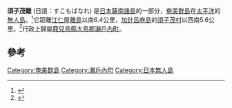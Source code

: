 '''須子茂離''' (日語：すこもばなれ) 是[[日本|日本]][[薩南諸島|薩南諸島]]的一部分，[[奄美群島|奄美群島]]在[[太平洋|太平洋]]的[[無人島|無人島]]。<ref name=skmbnr >{{Cite web |url=http://www.weblio.jp/content/%E9%A0%88%E5%AD%90%E8%8C%82%E9%9B%A2 |title=須子茂離 (日語) |access-date=2014-09-09 |archive-date=2017-07-11 |archive-url=https://web.archive.org/web/20170711124704/http://www.weblio.jp/content/%E9%A0%88%E5%AD%90%E8%8C%82%E9%9B%A2 |dead-url=no }}</ref>它距離[[江仁屋離島|江仁屋離島]]以南6.4公里，[[加計呂麻島|加計呂麻島]]的[[須子茂村|須子茂村]]以西南5.6公里。<ref>{{Cite web |url=http://books.google.com.hk/books?id=W9LZAwAAQBAJ&pg=PT105&lpg=PT105&dq=Sukomobanare&source=bl&ots=lCIPyJJsTA&sig=9SNTndnsUuRvrCEdl8TiMB9awsI&hl=zh-TW&sa=X&ei=DrQOVOO6G4rY8gX9w4HgAQ&ved=0CCwQ6AEwAjgK#v=onepage&q=Sukomobanare&f=false |title=Okinawa and the Ryukyu Islands: The First Comprehensive Guide to the Entire ...（英語） |access-date=2014-09-09 |archive-date=2014-11-08 |archive-url=https://web.archive.org/web/20141108133412/http://books.google.com.hk/books?id=W9LZAwAAQBAJ&pg=PT105&lpg=PT105&dq=Sukomobanare&source=bl&ots=lCIPyJJsTA&sig=9SNTndnsUuRvrCEdl8TiMB9awsI&hl=zh-TW&sa=X&ei=DrQOVOO6G4rY8gX9w4HgAQ&ved=0CCwQ6AEwAjgK#v=onepage&q=Sukomobanare&f=false |dead-url=no }}</ref>行政上歸屬[[鹿兒島縣|鹿兒島縣]][[大島郡|大島郡]][[瀨戶內町|瀨戶內町]]。

==參考==
<references/>

{{奄美群島}}

[[Category:奄美群島|Category:奄美群島]]
[[Category:瀨戶內町|Category:瀨戶內町]]
[[Category:日本無人島|Category:日本無人島]]